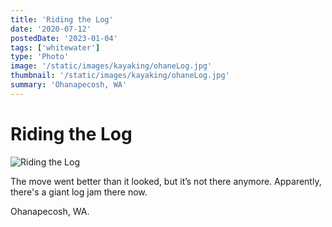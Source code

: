 ```yaml
---
title: 'Riding the Log'
date: '2020-07-12'
postedDate: '2023-01-04'
tags: ['whitewater']
type: 'Photo'
image: '/static/images/kayaking/ohaneLog.jpg'
thumbnail: '/static/images/kayaking/ohaneLog.jpg'
summary: 'Ohanapecosh, WA'
---
```


# Riding the Log

![Riding the Log](/static/images/kayaking/ohaneLog.jpg)

The move went better than it looked, but it’s not there anymore. Apparently, there's a giant log jam there now.

Ohanapecosh, WA.
